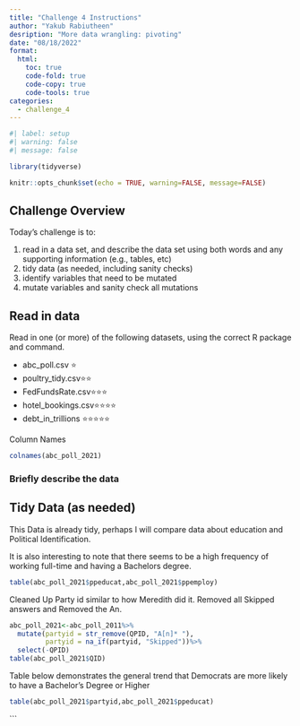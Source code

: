 ---
title: "Challenge 4 Instructions"
author: "Yakub Rabiutheen"
desription: "More data wrangling: pivoting"
date: "08/18/2022"
format:
  html:
    toc: true
    code-fold: true
    code-copy: true
    code-tools: true
categories:
  - challenge_4
---

```{r}
#| label: setup
#| warning: false
#| message: false

library(tidyverse)

knitr::opts_chunk$set(echo = TRUE, warning=FALSE, message=FALSE)
```

## Challenge Overview

Today's challenge is to:

1)  read in a data set, and describe the data set using both words and any supporting information (e.g., tables, etc)
2)  tidy data (as needed, including sanity checks)
3)  identify variables that need to be mutated
4)  mutate variables and sanity check all mutations

## Read in data

Read in one (or more) of the following datasets, using the correct R package and command.

-   abc_poll.csv ⭐
-   poultry_tidy.csv⭐⭐
-   FedFundsRate.csv⭐⭐⭐
-   hotel_bookings.csv⭐⭐⭐⭐
-   debt_in_trillions ⭐⭐⭐⭐⭐


Column Names

```{r}
colnames(abc_poll_2021)
```

### Briefly describe the data

## Tidy Data (as needed)

This Data is already tidy, perhaps I will compare data about education and Political Identification.

It is also interesting to note that there seems to be a high frequency of working full-time and having a Bachelors degree.

```{r}
table(abc_poll_2021$ppeducat,abc_poll_2021$ppemploy)
```

Cleaned Up Party id similar to how Meredith did it. Removed all Skipped answers and Removed the An.

```{r}
abc_poll_2021<-abc_poll_2011%>%
  mutate(partyid = str_remove(QPID, "A[n]* "),
         partyid = na_if(partyid, "Skipped"))%>%
  select(-QPID)
table(abc_poll_2021$QID)
```




Table below demonstrates the general trend that Democrats are more likely to have a Bachelor's Degree or Higher

```{r}
table(abc_poll_2021$partyid,abc_poll_2021$ppeducat)
```


```

